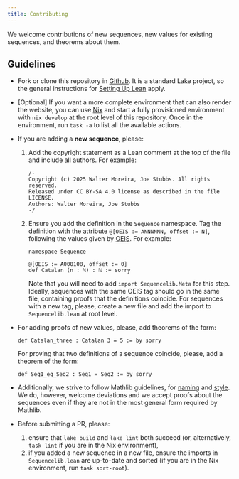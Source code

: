 ```yaml
---
title: Contributing
---
```


We welcome contributions of new sequences, new values for existing sequences, and
theorems about them. 

## Guidelines

* Fork or clone this repository in [Github](https://github.com/provables/sequencelib). It is a 
  standard Lake project, so the general instructions for 
  [Setting Up Lean](https://lean-lang.org/documentation/setup/) apply.

* [Optional] If you want a more complete environment that can also render the website, you can
  use [Nix](https://nixos.org/) and start a fully provisioned environment with `nix develop` at the
  root level of this repository. Once in the environment, run `task -a` to list all the available
  actions.

* If you are adding a **new sequence**, please: 
  1. Add the copyright statement as a Lean comment at the top of the file and include all authors.  For example:

     ```
     /-
     Copyright (c) 2025 Walter Moreira, Joe Stubbs. All rights reserved.
     Released under CC BY-SA 4.0 license as described in the file LICENSE.
     Authors: Walter Moreira, Joe Stubbs
     -/
     ```

  2. Ensure you add the definition in the `Sequence` namespace. Tag the definition with the attribute `@[OEIS := ANNNNNN, offset := N]`, following the values given by [OEIS](https://oeis.org). For example:

     ```lean4
     namespace Sequence

     @[OEIS := A000108, offset := 0]
     def Catalan (n : ℕ) : ℕ := sorry
     ```

     Note that you will need to add `import Sequencelib.Meta` for this step. Ideally, sequences with
     the same OEIS tag should go in the same file, containing proofs that the definitions coincide.
     For sequences with a new tag, please, create a new file and add the import to `Sequencelib.lean`
     at root level.

* For adding proofs of new values, please, add theorems of the form:

  ```lean4
  def Catalan_three : Catalan 3 = 5 := by sorry
  ```

  For proving that two definitions of a sequence coincide, please, add a theorem of the form:

  ```lean4
  def Seq1_eq_Seq2 : Seq1 = Seq2 := by sorry
  ```

* Additionally, we strive to follow 
  Mathlib guidelines, for [naming](https://leanprover-community.github.io/contribute/naming.html) 
  and [style](https://leanprover-community.github.io/contribute/style.html).
  We do, however, welcome deviations and we accept proofs about the sequences even
  if they are not in the most general form required by Mathlib.
    
* Before submitting a PR, please: 
  1. ensure that `lake build` and `lake lint` both succeed (or, alternatively, `task lint` if you 
     are in the Nix environment),
  2. if you added a new sequence in a new file, ensure the imports in `Sequencelib.lean` are 
     up-to-date and sorted (if you are in the Nix environment, run `task sort-root`).